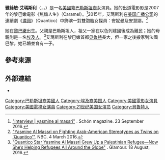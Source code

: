 {{艺人
| 姓名     = 雅絲敏·艾瑪斯利
| 類型     = 女演員
| 圖片     = 
| 圖片尺寸 = 
| 綽號     = 
| 國籍     = {{USA}}
| birthname = Yasmine Al Massri
| 出生日期 = {{birth date and age|1978|11|21}}
| 出生地點 = {{LEB}}[[贝鲁特|贝鲁特]]
| 職業     = [[演員|演員]]
| 語言     = 
| 教育程度 = 
| 宗教信仰 = 
| 配偶     = Michael Desante
| 伴侶     = 
| 兒女     = Liam Desante
| 父母     = 
| 亲属     = 
| 出道作   = 
| 出道日期 = 
| 代表作   =  
| 活躍年代 = 2007年至今
| 網站     = 
| IMDb    = 2316907
| 現任成員 = 
| 過往成員 = 
}}

'''雅絲敏·艾瑪斯利'''（{{lang-ar|ياسمين المصري}}，{{lang-en|Yasmine Al Massri}}，{{bd|1978年|11月21日|catIdx=M}}）是一名[[美國|美國]]籍[[巴勒斯坦人|巴勒斯坦裔]]女演員。她的出道電影影是2007年的黎巴嫩電影《焦糖人生》（Caramel）。<ref>[http://schonmagazine.com/interview-yasmine-al-massri/ "interview | yasmine al massri"] {{Wayback|url=http://schonmagazine.com/interview-yasmine-al-massri/ |date=20210126081920 }}. Schön magazine. 23 September 2016.</ref>2015年，艾瑪斯利在[[美国广播公司|美国广播公司]]的連續劇《[[谍网|谍网]]》（Quantico）中飾演一對雙胞胎女探員：安妮曼及安慧娜。<ref>[https://www.nbcnews.com/news/asian-america/amp/yasmine-al-massri-fighting-arab-american-stereotypes-twins-quantico-n531921 "Yasmine Al Massri on Fighting Arab-American Stereotypes as Twins on 'Quantico'"]. NBC. 4 March 2016.</ref>

她在[[黎巴嫩|黎巴嫩]]出生。父親是巴勒斯坦人，祖父一家在以色列建國後成為難民；她的母親則是一名[[埃及人|埃及人]]。<ref>[https://www.glamour.com/story/quantico-star-yasmine-al-massri-grew-up-a-palestinian-refugeenow-shes-helping-refugees-all-around-the-globe/amp "Quantico Star Yasmine Al Massri Grew Up a Palestinian Refugee—Now She’s Helping Refugees All Around the Globe"] {{Wayback|url=https://www.glamour.com/story/quantico-star-yasmine-al-massri-grew-up-a-palestinian-refugeenow-shes-helping-refugees-all-around-the-globe/amp |date=20170830215142 }}. Glamour. 18 August, 2016.</ref>艾瑪斯利在黎巴嫩首都[[贝鲁特|贝鲁特]]長大，但一家之後搬家到法國巴黎。她已婚並育有一子。

== 參考來源 ==
<references/> 

== 外部連結 ==
* {{imdb name|id=2316907}}

{{DEFAULTSORT: Massri, Yasmine Al}}
[[Category:巴勒斯坦裔美國人|Category:巴勒斯坦裔美國人]]
[[Category:埃及裔美国人|Category:埃及裔美国人]]
[[Category:美國電影女演員|Category:美國電影女演員]]
[[Category:美國電視女演員|Category:美國電視女演員]]
[[Category:21世纪美国女演员|Category:21世纪美国女演员]]
[[Category:貝魯特人|Category:貝魯特人]]